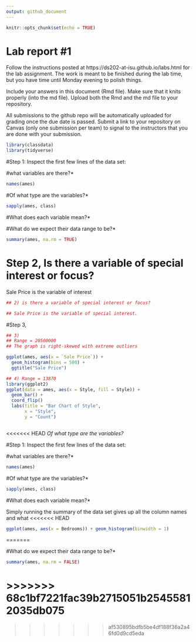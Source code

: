 ```yaml
---
output: github_document
---
```


<!-- README.md is generated from README.Rmd. Please edit the README.Rmd file -->


```r
knitr::opts_chunk$set(echo = TRUE)
```

# Lab report #1

Follow the instructions posted at https://ds202-at-isu.github.io/labs.html for the lab assignment. The work is meant to be finished during the lab time, but you have time until Monday evening to polish things.

Include your answers in this document (Rmd file). Make sure that it knits properly (into the md file). Upload both the Rmd and the md file to your repository.  

All submissions to the github repo will be automatically uploaded for grading once the due date is passed.
Submit a link to your repository on Canvas (only one submission per team) to signal to the instructors that you are done with your submission.

```R

library(classdata)
library(tidyverse)

```


#Step 1: Inspect the first few lines of the data set:

#what variables are there?*
```R
names(ames)
```
#Of what type are the variables?*

```R
sapply(ames, class)
```

#What does each variable mean?*



#What do we expect their data range to be?*
```R

summary(ames, na.rm = TRUE)

```

# Step 2, Is there a variable of special interest or focus?
Sale Price is the variable of interest

```r
## 2) is there a variable of special interest or focus?

## Sale Price is the variable of special interest.
```

#Step 3, 


```r
## 3)
## Range = 20500000
## The graph is right-skewed with extreme outliers 

ggplot(ames, aes(x = `Sale Price`)) + 
  geom_histogram(bins = 500) +
  ggtitle("Sale Price")
```

```r
## 4) Range = 13870
library(ggplot2)
ggplot(data = ames, aes(x = Style, fill = Style)) +
  geom_bar() +
  coord_flip()
  labs(title = "Bar Chart of Style",
       x = "Style",
       y = "Count")



```



<<<<<<< HEAD
*Of what type are the variables?*

#Step 1: Inspect the first few lines of the data set:

#what variables are there?*
```R
names(ames)
```
#Of what type are the variables?*


```R
sapply(ames, class)
```
#What does each variable mean?*



  Simply running the summary of the data set gives up all the column names and what
<<<<<<< HEAD
  
```r
ggplot(ames, aes(x = Bedrooms)) + geom_histogram(binwidth = 1)
```

=======

#What do we expect their data range to be?*
```R

summary(ames, na.rm = FALSE)

```
>>>>>>> 68c1bf7221fac39b2715051b25455812035db075
=======
>>>>>>> af530895bdfb5be4df188f36a2a46fd0d9cd5eda

